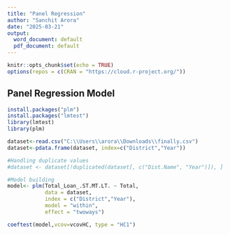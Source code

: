 ---
title: "Panel Regression"
author: "Sanchit Arora"
date: "2025-03-21"
output:
  word_document: default
  pdf_document: default
---

```{r setup, include=FALSE}
knitr::opts_chunk$set(echo = TRUE)
options(repos = c(CRAN = "https://cloud.r-project.org/"))
```

## Panel Regression Model

```{r}
install.packages("plm")
install.packages("lmtest")
library(lmtest)
library(plm)

dataset<-read.csv("C:\\Users\\arora\\Downloads\\finally.csv")
dataset<-pdata.frame(dataset, index=c("District","Year"))

#Handling duplicate values
#dataset <- dataset[!duplicated(dataset[, c("Dist.Name", "Year")]), ]

#Model building
model<- plm(Total_Loan_.ST.MT.LT. ~ Total,
            data = dataset,
            index = c("District","Year"),
            model = "within",
            effect = "twoways")

coeftest(model,vcov=vcovHC, type = "HC1")
```

\
